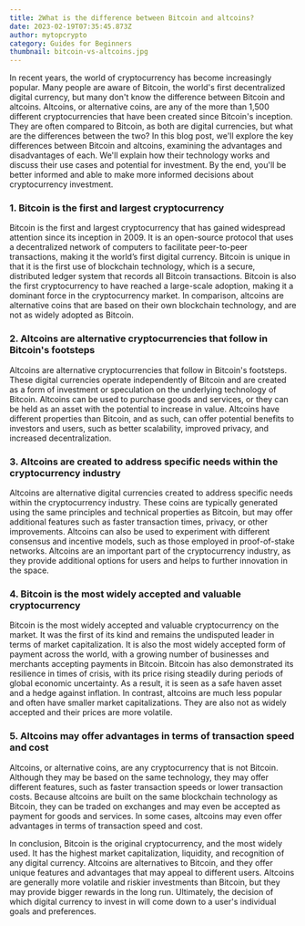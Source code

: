 ```yaml
---
title: 2What is the difference between Bitcoin and altcoins?
date: 2023-02-19T07:35:45.873Z
author: mytopcrypto
category: Guides for Beginners
thumbnail: bitcoin-vs-altcoins.jpg
---
```

In recent years, the world of cryptocurrency has become increasingly popular. Many people are aware of Bitcoin, the world's first decentralized digital currency, but many don't know the difference between Bitcoin and altcoins. Altcoins, or alternative coins, are any of the more than 1,500 different cryptocurrencies that have been created since Bitcoin's inception. They are often compared to Bitcoin, as both are digital currencies, but what are the differences between the two? In this blog post, we'll explore the key differences between Bitcoin and altcoins, examining the advantages and disadvantages of each. We'll explain how their technology works and discuss their use cases and potential for investment. By the end, you'll be better informed and able to make more informed decisions about cryptocurrency investment.

### 1. Bitcoin is the first and largest cryptocurrency

Bitcoin is the first and largest cryptocurrency that has gained widespread attention since its inception in 2009. It is an open-source protocol that uses a decentralized network of computers to facilitate peer-to-peer transactions, making it the world’s first digital currency. Bitcoin is unique in that it is the first use of blockchain technology, which is a secure, distributed ledger system that records all Bitcoin transactions. Bitcoin is also the first cryptocurrency to have reached a large-scale adoption, making it a dominant force in the cryptocurrency market. In comparison, altcoins are alternative coins that are based on their own blockchain technology, and are not as widely adopted as Bitcoin.

### 2. Altcoins are alternative cryptocurrencies that follow in Bitcoin's footsteps

Altcoins are alternative cryptocurrencies that follow in Bitcoin's footsteps. These digital currencies operate independently of Bitcoin and are created as a form of investment or speculation on the underlying technology of Bitcoin. Altcoins can be used to purchase goods and services, or they can be held as an asset with the potential to increase in value. Altcoins have different properties than Bitcoin, and as such, can offer potential benefits to investors and users, such as better scalability, improved privacy, and increased decentralization.

### 3. Altcoins are created to address specific needs within the cryptocurrency industry

Altcoins are alternative digital currencies created to address specific needs within the cryptocurrency industry. These coins are typically generated using the same principles and technical properties as Bitcoin, but may offer additional features such as faster transaction times, privacy, or other improvements. Altcoins can also be used to experiment with different consensus and incentive models, such as those employed in proof-of-stake networks. Altcoins are an important part of the cryptocurrency industry, as they provide additional options for users and helps to further innovation in the space.

### 4. Bitcoin is the most widely accepted and valuable cryptocurrency

Bitcoin is the most widely accepted and valuable cryptocurrency on the market. It was the first of its kind and remains the undisputed leader in terms of market capitalization. It is also the most widely accepted form of payment across the world, with a growing number of businesses and merchants accepting payments in Bitcoin. Bitcoin has also demonstrated its resilience in times of crisis, with its price rising steadily during periods of global economic uncertainty. As a result, it is seen as a safe haven asset and a hedge against inflation. In contrast, altcoins are much less popular and often have smaller market capitalizations. They are also not as widely accepted and their prices are more volatile.

### 5. Altcoins may offer advantages in terms of transaction speed and cost

Altcoins, or alternative coins, are any cryptocurrency that is not Bitcoin. Although they may be based on the same technology, they may offer different features, such as faster transaction speeds or lower transaction costs. Because altcoins are built on the same blockchain technology as Bitcoin, they can be traded on exchanges and may even be accepted as payment for goods and services. In some cases, altcoins may even offer advantages in terms of transaction speed and cost.

In conclusion, Bitcoin is the original cryptocurrency, and the most widely used. It has the highest market capitalization, liquidity, and recognition of any digital currency. Altcoins are alternatives to Bitcoin, and they offer unique features and advantages that may appeal to different users. Altcoins are generally more volatile and riskier investments than Bitcoin, but they may provide bigger rewards in the long run. Ultimately, the decision of which digital currency to invest in will come down to a user's individual goals and preferences.